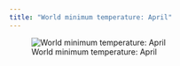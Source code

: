 ```yaml
---
title: "World minimum temperature: April"
---
```


![World minimum temperature: April](images/tmin_4.png)